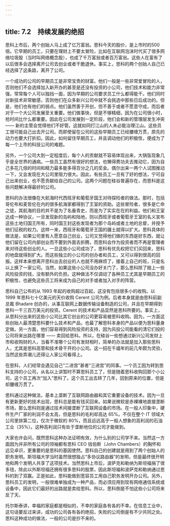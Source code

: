 ```yaml
---
---
---
```

title: 7.2　持续发展的绝招
---



思科上市后，两个创始人马上成了亿万富翁。思科今天的股价，是上市时的500倍。它早期的员工，只要在理财上不要太冒险，比如在互联网泡沫时代买了很多网络垃圾股（当时叫网络概念股），也成了千万富翁或者百万富翁。这些人在富有了以后很多会选择离开公司去创业或者干脆退休。事实上，思科的两个创始人自己已经选择了这条路，离开了公司。

一个成功的公司的早期员工是非常宝贵的财富。他们一般是一些非常爱冒险的人，否则他们不会选择加入新开办的甚至是还没有投资的小公司，他们技术和能力非常强，常常每个人可以独挡一面，因为早期的公司要求员工什么都得能干。他们同时对新技术非常敏感，否则他们在众多新兴公司中就不会挑选中那些日后成功的。但是，他们也有他们的弱点。他们虽然善于开创，但不善于或者不愿意守成，而后者对于一个大公司发展至关重要。他们做事快，但是不够精细，因为在公司很小时，抢时间比什么都重要。因此在公司发展到一定阶段，他们会和新的管理层发生冲突 —— 新的主管会觉得他们不好管。这就如同打江山的人未必能治理江山。这些员工很可能自己出去开公司。而即使留在公司的这些早期员工已经腰缠万贯，原先的动力也要大打折扣。因此，如何留住早期员工，并且调动他们的积极性，便成为了每一个上市的科技公司的难题。

另外，一个公司大到一定程度后，每个人的贡献就不容易体现出来，大锅饭现象几乎是全世界的通病。一些员工虽然有很好的想法，也懒得费功夫去推动它，因为自己多花几倍的时间和精力最多能多得百分之几的奖金。偶尔出来一两个人试图推动一下，又会发现在大公司里阻力很大。因此，有些员工一旦有了好的想法，宁可自己出来创业，也不愿贡献给自己的公司。这两个问题在硅谷普遍存在，而思科是这些问题解决得最好的公司。

思科的办法很像在大航海时代西班牙和葡萄牙国王对待探险者的做法。那时，包括哥伦布和麦哲伦在内的很多航海家都得到了王室的资助。这些冒险者，很多是亡命之徒，其航海的目的并不是为了名垂青史，而是为了实实在在的利益。他们和王室达成一种协议，一旦发现新的岛屿和陆地，则以西班牙或者葡萄牙王室的名义宣布这些土地归国王所有，同时国王封这些发现者为那个岛屿或者土地的总督，并授予他们征税的权力。这样一来，西班牙和葡萄牙王国的疆土就得以扩大。思科具体的做法是，如果公司里有人愿意自己创业，公司又觉得他们做的东西是好东西，就让他们留在公司内部创业而不要到外面去折腾，而思科会作为投资者而不再是管理者来对待这些创业的人。一旦这些小公司成功了，思科有优先权把它们买回来，思科的地盘就得到扩大。而这些独立的小公司的创办者和员工，又可以得到很高的回报。这样本来想离开思科出去创业的人也就不用麻烦了，接着上自己的班，只是名以上换了一家公司。当然，如果这些小公司没办好关门了，那么思科除了赔上一些风险投资的钱，没有额外的负担。这种做法不仅调动了各种员工尤其是早期员工的积极性，也避免这些员工将来成为自己的对手或者加入对手的阵营。

思科自己公布的从 1993 年起的收购超过百起，这没有包括很多小的收购。以 1999 年思科七十亿美元的天价收购 Cerent 公司为例。后者本身就是由思科前副总裁 Bhadare 创办的，从事互联网上数据传输设备制造的公司，并且在早期得到思科一千三百万美元的投资。Cerent 的技术和产品显然是思科所要的。事实上，从思科分出来的这些小公司比其它创业的公司更容易被思科收购。因为，一方面这些创始人最清楚思科要什么技术和产品，也最了解思科本身的产品以便为思科量身定做。另一方面，他们容易得到风险投资的支持，因为风投公司能看的清它们投的公司将来出路在哪里 —— 卖回给思科。所以，在硅谷一些想通过新兴公司发财上市和收购财的人，当看不准哪个公司有发财相时，简单的办法就是加入那些思科人，尤其是思科高管和技术骨干开的小公司。这一招在千禧年的前几年颇为灵验，当然这些弄潮儿还得让人家公司看得上。

在思科，人们经常会遇见自己“二进宫”甚者“三进宫”的同事。一个员工因为转到思科支持的小公司，从名以上讲暂时不算思科员工了，但是随着思科收购回那个小公司，这个员工再次“加入”思科了。这个员工出去转了几年，回到原来的位置，但是却腰缠万贯了。

思科通过这种做法，基本上垄断了互联网路由器和其它重要设备的技术。因为一旦有更新更好的技术出现，思科总是能有钱买回来。如果说微软是赤裸裸地直接垄断市场，那么思科则是通过技术间接垄断了互联网设备的市场。在一般人印象中，硬件生产厂家的利润不会太高，但是思科的毛利却高达 65%。不仅在整个 IT 领域大公司里排第二位，仅次于微软的 80%，而且远远高于一般人想象的高利润的石油工业（35%）。这种高利润只有处于垄断地位的公司才能做到。

大家也许会问，既然思科这种办法证明有效，为什么别的公司学不来。当然这一方面因为并非所有公司的领袖都有思科 CEO 钱伯斯（John Chambers）的胸怀和远见卓识，更重要的是思科的基因使然。思科自己的创建就是用到了两个创始人的职务发明。斯坦福大学当时虽然很想独占“多协议路由器”的发明，但是最终很开明地和两个发明人共享了这项技术。当然思科上市后，波萨克和勒纳为斯坦福捐了很多钱，除此以外斯坦福还拥有很多思科的股票，因此斯坦福和波萨克和勒纳通过思科的到了双赢。正是如此，思科能做到宽容员工用自己职务发明开办公司。另外，思科员工的发明，一般很难单独成为一种产品，而必须应用到现有网络通信系统或设备中，因此它们最好的出路就是卖给思科。所以，思科倒是不怕这些小公司将来反了天。

托尔斯泰讲，幸福的家庭都是相似的，不幸的家庭各有各的不幸。在信息工业中，这句话要反过来讲，成功的公司各有各的绝招，失败的公司倒是有不少共同之处。思科这种成功的做法，一般的公司是抄不来的。